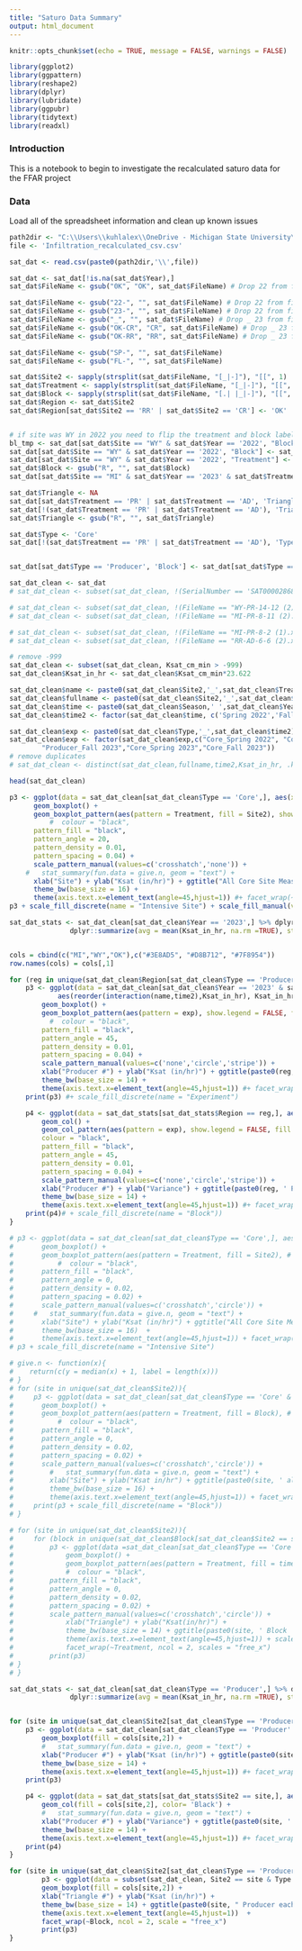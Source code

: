 ```yaml
---
title: "Saturo Data Summary"
output: html_document
---
```


```r
knitr::opts_chunk$set(echo = TRUE, message = FALSE, warnings = FALSE)
```

```r
library(ggplot2)
library(ggpattern)
library(reshape2)
library(dplyr)
library(lubridate)
library(ggpubr)
library(tidytext)
library(readxl)
```

### Introduction
This is a notebook to begin to investigate the recalculated saturo data for the FFAR project

### Data
Load all of the spreadsheet information and clean up known issues

```r
path2dir <- "C:\\Users\\kuhlalex\\OneDrive - Michigan State University\\Water Cycling Indicators\\Data\\Infiltration Data\\"
file <- 'Infiltration_recalculated_csv.csv'

sat_dat <- read.csv(paste0(path2dir,'\\',file))

```

```r
sat_dat <- sat_dat[!is.na(sat_dat$Year),]
sat_dat$FileName <- gsub("0K", "OK", sat_dat$FileName) # Drop 22 from filename

sat_dat$FileName <- gsub("22-", "", sat_dat$FileName) # Drop 22 from filename
sat_dat$FileName <- gsub("23-", "", sat_dat$FileName) # Drop 22 from filename
sat_dat$FileName <- gsub("_", "", sat_dat$FileName) # Drop _ 23 from filename
sat_dat$FileName <- gsub("OK-CR", "CR", sat_dat$FileName) # Drop _ 23 from filename
sat_dat$FileName <- gsub("OK-RR", "RR", sat_dat$FileName) # Drop _ 23 from filename

sat_dat$FileName <- gsub("SP-", "", sat_dat$FileName) 
sat_dat$FileName <- gsub("FL-", "", sat_dat$FileName) 

sat_dat$Site2 <- sapply(strsplit(sat_dat$FileName, "[_|-]"), "[[", 1)
sat_dat$Treatment <- sapply(strsplit(sat_dat$FileName, "[_|-]"), "[[", 2)
sat_dat$Block <- sapply(strsplit(sat_dat$FileName, "[.| |_|-]"), "[[", 3)
sat_dat$Region <- sat_dat$Site2
sat_dat$Region[sat_dat$Site2 == 'RR' | sat_dat$Site2 == 'CR'] <- 'OK'


# if site was WY in 2022 you need to flip the treatment and block labels
bl_tmp <- sat_dat[sat_dat$Site == "WY" & sat_dat$Year == '2022', "Block"]
sat_dat[sat_dat$Site == "WY" & sat_dat$Year == '2022', "Block"] <- sat_dat[sat_dat$Site == "WY" & sat_dat$Year == '2022', "Treatment"]
sat_dat[sat_dat$Site == "WY" & sat_dat$Year == '2022', "Treatment"] <- bl_tmp
sat_dat$Block <- gsub("R", "", sat_dat$Block) 
sat_dat[sat_dat$Site == "MI" & sat_dat$Year == '2023' & sat_dat$Treatment == 'R', "Treatment"] <- 'PR'

sat_dat$Triangle <- NA
sat_dat[sat_dat$Treatment == 'PR' | sat_dat$Treatment == 'AD', 'Triangle'] <- sapply(strsplit(sat_dat[sat_dat$Treatment == 'PR' | sat_dat$Treatment == 'AD', 'FileName'], "[ |.|(|)|_|-]"), "[[", 4)
sat_dat[!(sat_dat$Treatment == 'PR' | sat_dat$Treatment == 'AD'), 'Triangle'] <- sapply(strsplit(sat_dat[!(sat_dat$Treatment == 'PR' | sat_dat$Treatment == 'AD'), 'FileName'], "[ |.|(|)|_|-]"), "[[", 3)
sat_dat$Triangle <- gsub("R", "", sat_dat$Triangle) 

sat_dat$Type <- 'Core'
sat_dat[!(sat_dat$Treatment == 'PR' | sat_dat$Treatment == 'AD'), 'Type'] <- 'Producer'


sat_dat[sat_dat$Type == 'Producer', 'Block'] <- sat_dat[sat_dat$Type == 'Producer', 'Treatment']

```


```r
sat_dat_clean <- sat_dat
# sat_dat_clean <- subset(sat_dat_clean, !(SerialNumber == 'SAT00002868' & (Year == "2022" | Year == "2023")))

# sat_dat_clean <- subset(sat_dat_clean, !(FileName == "WY-PR-14-12 (2).xlsx" | FileName == "WY-PR-14-12 (3).xlsx"))
# sat_dat_clean <- subset(sat_dat_clean, !(FileName == "MI-PR-8-11 (2).xlsx" | FileName == "MI-PR-8-11.xlsx"))

# sat_dat_clean <- subset(sat_dat_clean, !(FileName == "MI-PR-8-2 (1).xlsx"))
# sat_dat_clean <- subset(sat_dat_clean, !(FileName == "RR-AD-6-6 (2).xlsx"))

# remove -999
sat_dat_clean <- subset(sat_dat_clean, Ksat_cm_min > -999)
sat_dat_clean$Ksat_in_hr <- sat_dat_clean$Ksat_cm_min*23.622

sat_dat_clean$name <- paste0(sat_dat_clean$Site2,'_',sat_dat_clean$Treatment)
sat_dat_clean$fullname <- paste0(sat_dat_clean$Site2,'_',sat_dat_clean$Treatment,'_',sat_dat_clean$Block,'_',sat_dat_clean$Triangle)
sat_dat_clean$time <- paste0(sat_dat_clean$Season,' ',sat_dat_clean$Year)
sat_dat_clean$time2 <- factor(sat_dat_clean$time, c('Spring 2022','Fall 2022','Spring 2023','Fall 2023'))

sat_dat_clean$exp <- paste0(sat_dat_clean$Type,'_',sat_dat_clean$time2)
sat_dat_clean$exp <- factor(sat_dat_clean$exp,c("Core_Spring 2022", "Core_Fall 2022","Producer_Spring 2023",
        "Producer_Fall 2023","Core_Spring 2023","Core_Fall 2023"))
# remove duplicates
# sat_dat_clean <- distinct(sat_dat_clean,fullname,time2,Ksat_in_hr, .keep_all = TRUE)

```

```r
head(sat_dat_clean)
```

```r

p3 <- ggplot(data = sat_dat_clean[sat_dat_clean$Type == 'Core',], aes(x = interaction(Treatment,Site2), y = Ksat_in_hr)) +
      geom_boxplot() +  
      geom_boxplot_pattern(aes(pattern = Treatment, fill = Site2), show.legend = FALSE, # <- make this an interaction
          #  colour = "black",
      pattern_fill = "black",
      pattern_angle = 20,
      pattern_density = 0.01,
      pattern_spacing = 0.04) +
      scale_pattern_manual(values=c('crosshatch','none')) +
    #   stat_summary(fun.data = give.n, geom = "text") +
      xlab("Site") + ylab("Ksat (in/hr)") + ggtitle("All Core Site Measurements by Treatment (n=81+)") +
      theme_bw(base_size = 16) + 
      theme(axis.text.x=element_text(angle=45,hjust=1)) #+ facet_wrap(~treatment, nrow=1)
p3 + scale_fill_discrete(name = "Intensive Site") + scale_fill_manual(values = c("#40442D","#3E8AD5", "#7F8954","#D8B712"))

```

```r
sat_dat_stats <- sat_dat_clean[sat_dat_clean$Year == '2023',] %>% dplyr::group_by(name, Site2, Region, time2,exp) %>% 
               dplyr::summarize(avg = mean(Ksat_in_hr, na.rm =TRUE), st_dev = sd(Ksat_in_hr, na.rm = TRUE), vari = var(Ksat_in_hr, na.rm = TRUE))


cols = cbind(c("MI","WY","OK"),c("#3E8AD5", "#D8B712", "#7F8954"))
row.names(cols) = cols[,1]

for (reg in unique(sat_dat_clean$Region[sat_dat_clean$Type == 'Producer'])){
    p3 <- ggplot(data = sat_dat_clean[sat_dat_clean$Year == '2023' & sat_dat_clean$Region == reg,], 
            aes(reorder(interaction(name,time2),Ksat_in_hr), Ksat_in_hr)) +
        geom_boxplot() +
        geom_boxplot_pattern(aes(pattern = exp), show.legend = FALSE, fill = cols[reg,2], # <- make this an interaction
          #  colour = "black",
        pattern_fill = "black",
        pattern_angle = 45,
        pattern_density = 0.01,
        pattern_spacing = 0.04) +
        scale_pattern_manual(values=c('none','circle','stripe')) +   
        xlab("Producer #") + ylab("Ksat (in/hr)") + ggtitle(paste0(reg, ' Producer & Core sites all triangles combined')) +
        theme_bw(base_size = 14) +
        theme(axis.text.x=element_text(angle=45,hjust=1)) #+ facet_wrap(~Treatment, ncol = 2)
    print(p3) #+ scale_fill_discrete(name = "Experiment")

    p4 <- ggplot(data = sat_dat_stats[sat_dat_stats$Region == reg,], aes(reorder(interaction(name,time2), avg), vari)) +
        geom_col() +
        geom_col_pattern(aes(pattern = exp), show.legend = FALSE, fill = cols[reg,2],#"#3E8AD5", # <- make this an interaction
        colour = "black",
        pattern_fill = "black",
        pattern_angle = 45,
        pattern_density = 0.01,
        pattern_spacing = 0.04) +
        scale_pattern_manual(values=c('none','circle','stripe')) +  
        xlab("Producer #") + ylab("Variance") + ggtitle(paste0(reg, ' Producer & Core sites all triangles combined')) +
        theme_bw(base_size = 14) +
        theme(axis.text.x=element_text(angle=45,hjust=1)) #+ facet_wrap(~Treatment, ncol = 2)
    print(p4)# + scale_fill_discrete(name = "Block"))
}
```
```r
# p3 <- ggplot(data = sat_dat_clean[sat_dat_clean$Type == 'Core',], aes(x = interaction(Treatment,Site2), y = Ksat_in_hr)) +
#       geom_boxplot() +  
#       geom_boxplot_pattern(aes(pattern = Treatment, fill = Site2), # <- make this an interaction
#           #  colour = "black",
#       pattern_fill = "black",
#       pattern_angle = 0,
#       pattern_density = 0.02,
#       pattern_spacing = 0.02) +
#       scale_pattern_manual(values=c('crosshatch','circle')) +
#     #   stat_summary(fun.data = give.n, geom = "text") +
#       xlab("Site") + ylab("Ksat (in/hr)") + ggtitle("All Core Site Measurements by Season & Treatment (n=27+)") +
#       theme_bw(base_size = 16)  + 
#       theme(axis.text.x=element_text(angle=45,hjust=1)) + facet_wrap(~time2, nrow=1)
# p3 + scale_fill_discrete(name = "Intensive Site") 

```

```r

# give.n <- function(x){
#    return(c(y = median(x) + 1, label = length(x)))
# }
# for (site in unique(sat_dat_clean$Site2)){
#     p3 <- ggplot(data = sat_dat_clean[sat_dat_clean$Type == 'Core' & sat_dat_clean$Site2 == site,], aes(x = interaction(Triangle,Block,Treatment), y = Ksat_in_hr, fill = Block)) +
#       geom_boxplot() +  
#       geom_boxplot_pattern(aes(pattern = Treatment, fill = Block), # <- make this an interaction
#           #  colour = "black",
#       pattern_fill = "black",
#       pattern_angle = 0,
#       pattern_density = 0.02,
#       pattern_spacing = 0.02) +
#       scale_pattern_manual(values=c('crosshatch','circle')) +
#         #   stat_summary(fun.data = give.n, geom = "text") +
#         xlab("Site") + ylab("Ksat in/hr") + ggtitle(paste0(site, ' all seasons (n=3)')) +
#         theme_bw(base_size = 16) +
#         theme(axis.text.x=element_text(angle=45,hjust=1)) + facet_wrap(~time2, nrow = 1)
#     print(p3 + scale_fill_discrete(name = "Block")) 
# }
```

```r

# for (site in unique(sat_dat_clean$Site2)){
#     for (block in unique(sat_dat_clean$Block[sat_dat_clean$Site2 == site & sat_dat_clean$Type == 'Core'])){
#         p3 <- ggplot(data =sat_dat_clean[sat_dat_clean$Type == 'Core' & sat_dat_clean$Site2 == site & sat_dat_clean$Block == block,], aes(x =Triangle, y = Ksat_in_hr, fill = time2)) +
#             geom_boxplot() +      
#             geom_boxplot_pattern(aes(pattern = Treatment, fill = time2), # <- make this an interaction
#             #  colour = "black",
#         pattern_fill = "black",
#         pattern_angle = 0,
#         pattern_density = 0.02,
#         pattern_spacing = 0.02) +
#         scale_pattern_manual(values=c('crosshatch','circle')) +
#             xlab("Triangle") + ylab("Ksat(in/hr)") +
#             theme_bw(base_size = 14) + ggtitle(paste0(site, ' Block ',block)) +
#             theme(axis.text.x=element_text(angle=45,hjust=1)) + scale_fill_discrete(name = "Season and year") +
#             facet_wrap(~Treatment, ncol = 2, scales = "free_x")
#         print(p3)
# }
# }
```

```r
sat_dat_stats <- sat_dat_clean[sat_dat_clean$Type == 'Producer',] %>% dplyr::group_by(Site2, Block) %>% 
               dplyr::summarize(avg = mean(Ksat_in_hr, na.rm =TRUE), st_dev = sd(Ksat_in_hr, na.rm = TRUE), vari = var(Ksat_in_hr, na.rm = TRUE))


for (site in unique(sat_dat_clean$Site2[sat_dat_clean$Type == 'Producer'])){
    p3 <- ggplot(data = sat_dat_clean[sat_dat_clean$Type == 'Producer' & sat_dat_clean$Site2 == site,], aes(reorder(Block,Ksat_in_hr), Ksat_in_hr)) +
        geom_boxplot(fill = cols[site,2]) +
        #   stat_summary(fun.data = give.n, geom = "text") +
        xlab("Producer #") + ylab("Ksat (in/hr)") + ggtitle(paste0(site, ' Producer all triangles combined (n=9)')) +
        theme_bw(base_size = 14) + 
        theme(axis.text.x=element_text(angle=45,hjust=1)) #+ facet_wrap(~Treatment, ncol = 2)
    print(p3) 

    p4 <- ggplot(data = sat_dat_stats[sat_dat_stats$Site2 == site,], aes(reorder(Block,avg), vari)) +
        geom_col(fill = cols[site,2], color= 'Black') +
        #   stat_summary(fun.data = give.n, geom = "text") +
        xlab("Producer #") + ylab("Variance") + ggtitle(paste0(site, ' Producer all triangles combined (n=9)')) +
        theme_bw(base_size = 14) +
        theme(axis.text.x=element_text(angle=45,hjust=1)) #+ facet_wrap(~Treatment, ncol = 2)
    print(p4) 
}
```


```r

for (site in unique(sat_dat_clean$Site2[sat_dat_clean$Type == 'Producer'])){
        p3 <- ggplot(data = subset(sat_dat_clean, Site2 == site & Type == 'Producer'), aes(x = Triangle, y = Ksat_in_hr, fill = Block)) +
        geom_boxplot(fill = cols[site,2]) +
        xlab("Triangle #") + ylab("Ksat (in/hr)") +
        theme_bw(base_size = 14) + ggtitle(paste0(site, " Producer each individual triangle (n=3)")) +
        theme(axis.text.x=element_text(angle=45,hjust=1))  +
        facet_wrap(~Block, ncol = 2, scale = "free_x")
        print(p3)
}

```



